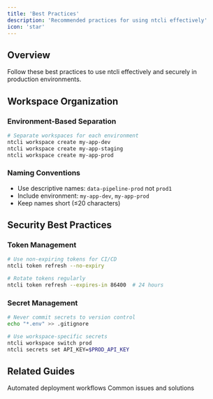 ```yaml
---
title: 'Best Practices'
description: 'Recommended practices for using ntcli effectively'
icon: 'star'
---
```


## Overview

Follow these best practices to use ntcli effectively and securely in production environments.

## Workspace Organization

### Environment-Based Separation

```bash
# Separate workspaces for each environment
ntcli workspace create my-app-dev
ntcli workspace create my-app-staging  
ntcli workspace create my-app-prod
```

### Naming Conventions

- Use descriptive names: `data-pipeline-prod` not `prod1`
- Include environment: `my-app-dev`, `my-app-prod`
- Keep names short (≤20 characters)

## Security Best Practices

### Token Management

```bash
# Use non-expiring tokens for CI/CD
ntcli token refresh --no-expiry

# Rotate tokens regularly
ntcli token refresh --expires-in 86400  # 24 hours
```

### Secret Management

```bash
# Never commit secrets to version control
echo "*.env" >> .gitignore

# Use workspace-specific secrets
ntcli workspace switch prod
ntcli secrets set API_KEY=$PROD_API_KEY
```

## Related Guides

<CardGroup cols={2}>
  <Card
    title="CI/CD Integration"
    icon="robot"
    href="/guides/ci-cd"
  >
    Automated deployment workflows
  </Card>
  <Card
    title="Troubleshooting"
    icon="wrench"
    href="/guides/troubleshooting"
  >
    Common issues and solutions
  </Card>
</CardGroup>
